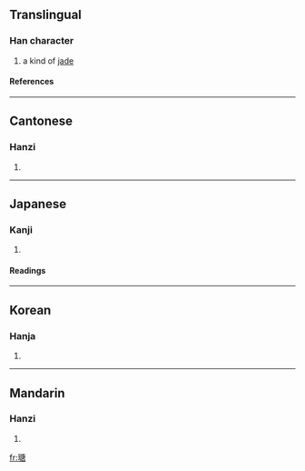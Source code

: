 ==Translingual==
===Han character===
{{Han char|rn=96|rad=玉|as=10|sn=14|four=1016<sub>7</sub>|canj=一土戈中口 (MGILR)}}
# a kind of [[jade]]
====References====
{{Han ref|kx=0739.130|dkj=21161|dj=1149.180|hdz=21132.060|uh=746D|ud=29805|bh=BAC1|bd=47809}}

----
==Cantonese==
===Hanzi===
{{yue-hanzi|jyut=|y=tong4}}
# {{defn|Cantonese}}

----
==Japanese==
===Kanji===
{{ja-kanji|grade=|rs=玉10}}
# {{defn|Japanese}} 
====Readings====
{{ja-readings|on=[[とう]] (tō), [[どう]] (dō)|kun=[[たま]] (tama)}}

----
==Korean==
===Hanja===
{{ko-hanja|hangeul=당|eumhun=|rv=dang|mr=tang|y=tang}}
# {{defn|Korean}}

----
==Mandarin==
===Hanzi===
{{cmn-hanzi|pin=[[táng]] (tang2)|wg=t'ang<sup>2</sup>}}
# {{defn|Mandarin}}

[[fr:瑭]]